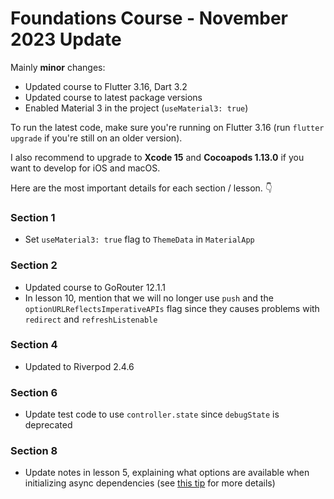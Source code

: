 # Foundations Course - November 2023 Update

Mainly **minor** changes:

- Updated course to Flutter 3.16, Dart 3.2
- Updated course to latest package versions
- Enabled Material 3 in the project (`useMaterial3: true`)

To run the latest code, make sure you're running on Flutter 3.16 (run `flutter upgrade` if you're still on an older version).

I also recommend to upgrade to **Xcode 15** and **Cocoapods 1.13.0** if you want to develop for iOS and macOS.

Here are the most important details for each section / lesson. 👇

### Section 1

- Set `useMaterial3: true` flag to `ThemeData` in `MaterialApp`

### Section 2

- Updated course to GoRouter 12.1.1
- In lesson 10, mention that we will no longer use `push` and the `optionURLReflectsImperativeAPIs` flag since they causes problems with `redirect` and `refreshListenable`

### Section 4

- Updated to Riverpod 2.4.6

### Section 6

- Update test code to use `controller.state` since `debugState` is deprecated

### Section 8

- Update notes in lesson 5, explaining what options are available when initializing async dependencies (see [this tip](https://github.com/bizz84/flutter-tips-and-tricks/blob/main/tips/0131-future-provider-require-value/index.md) for more details)
